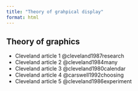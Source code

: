 ```yaml
---
title: "Theory of grahpical display"
format: html
---
```


## Theory of graphics

+ Cleveland article 1 @cleveland1987research
+ Cleveland article 2 @cleveland1984many
+ Cleveland article 3 @cleveland1980calendar
+ Cleveland article 4 @carswell1992choosing
+ Cleveland article 5 @cleveland1986experiment

